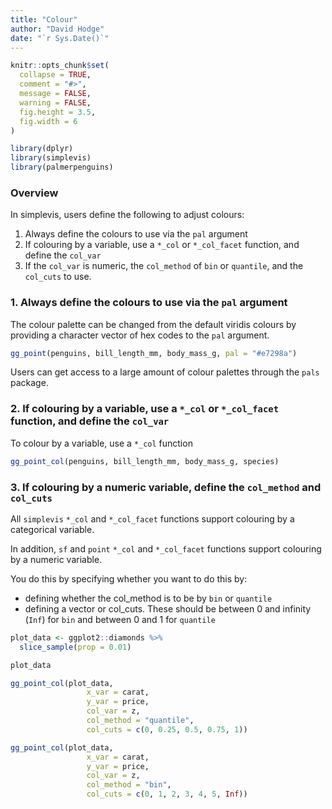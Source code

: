 ```yaml
---
title: "Colour"
author: "David Hodge"
date: "`r Sys.Date()`"
---
```


```r
knitr::opts_chunk$set(
  collapse = TRUE,
  comment = "#>",
  message = FALSE,
  warning = FALSE,
  fig.height = 3.5, 
  fig.width = 6
)
```

```r
library(dplyr)
library(simplevis)
library(palmerpenguins)
```

### Overview

In simplevis, users define the following to adjust colours:

1. Always define the colours to use via the `pal` argument 
2. If colouring by a variable, use a `*_col` or `*_col_facet` function, and define the `col_var`
3. If the `col_var` is numeric, the `col_method` of `bin` or `quantile`, and the `col_cuts` to use.  

### 1. Always define the colours to use via the `pal` argument 

The colour palette can be changed from the default viridis colours by providing a character vector of hex codes to the `pal` argument.

```r
gg_point(penguins, bill_length_mm, body_mass_g, pal = "#e7298a")

```

Users can get access to a large amount of colour palettes through the `pals` package.

### 2. If colouring by a variable, use a `*_col` or `*_col_facet` function, and define the `col_var`

To colour by a variable, use a `*_col` function

```r
gg_point_col(penguins, bill_length_mm, body_mass_g, species)
```

### 3. If colouring by a numeric variable, define the `col_method` and `col_cuts`

All `simplevis` `*_col` and `*_col_facet` functions support colouring by a categorical variable.

In addition, `sf` and `point` `*_col` and `*_col_facet` functions support colouring by a numeric variable.

You do this by specifying whether you want to do this by:

* defining whether the col_method is to be by `bin` or `quantile`
* defining a vector or col_cuts. These should be between 0 and infinity (`Inf`) for `bin` and between 0 and 1 for `quantile`

```r
plot_data <- ggplot2::diamonds %>% 
  slice_sample(prop = 0.01)

plot_data

gg_point_col(plot_data, 
                 x_var = carat, 
                 y_var = price, 
                 col_var = z,
                 col_method = "quantile",
                 col_cuts = c(0, 0.25, 0.5, 0.75, 1))
```


```r
gg_point_col(plot_data, 
                 x_var = carat, 
                 y_var = price, 
                 col_var = z,
                 col_method = "bin",
                 col_cuts = c(0, 1, 2, 3, 4, 5, Inf))
```

